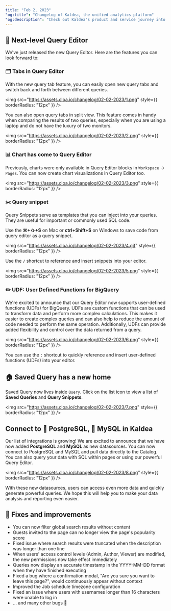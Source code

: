 ```yaml
---
title: "Feb 2, 2023"
"og:title": "Changelog of Kaldea, the unified analytics platform"
"og:description": "Check out Kaldea's product and service journey into developing a seamless and fully connected analytics experience from creating jobs to data discovery to query, and reporting."
---
```


## 🦾 Next-level Query Editor

We've just released the new Query Editor. Here are the features you can look forward to:

### 🗂️ Tabs in Query Editor

With the new query tab feature, you can easily open new query tabs and switch back and forth between different queries.

<img
  src="https://assets.cloa.io/changelog/02-02-2023/1.png"
  style={{ borderRadius: "12px" }}
/>

You can also open query tabs in split view. This feature comes in handy when comparing the results of two queries, especially when you are using a laptop and do not have the luxury of two monitors.

<img
  src="https://assets.cloa.io/changelog/02-02-2023/2.png"
  style={{ borderRadius: "12px" }}
/>

### 📊 Chart has come to Query Editor

Previously, charts were only available in Query Editor blocks in `Workspace` -> `Pages`. You can now create chart visualizations in Query Editor too.

<img
  src="https://assets.cloa.io/changelog/02-02-2023/3.png"
  style={{ borderRadius: "12px" }}
/>

### ✂️ Query snippet

Query Snippets serve as templates that you can inject into your queries. They are useful for important or commonly used SQL code.

Use the **⌘+⇧+S** on Mac or **ctrl+Shift+S** on Windows to save code from query editor as a query snippet.

<img
  src="https://assets.cloa.io/changelog/02-02-2023/4.gif"
  style={{ borderRadius: "12px" }}
/>

Use the `/` shortcut to reference and insert snippets into your editor.

<img
  src="https://assets.cloa.io/changelog/02-02-2023/5.png"
  style={{ borderRadius: "12px" }}
/>

### ✏️ UDF: User Defined Functions for BigQuery

We're excited to announce that our Query Editor now supports user-defined functions (UDFs) for BigQuery. UDFs are custom functions that can be used to transform data and perform more complex calculations. This makes it easier to create complex queries and can also help to reduce the amount of code needed to perform the same operation. Additionally, UDFs can provide added flexibility and control over the data returned from a query.

<img
  src="https://assets.cloa.io/changelog/02-02-2023/6.png"
  style={{ borderRadius: "12px" }}
/>

You can use the `:` shortcut to quickly reference and insert user-defined functions (UDFs) into your editor.

## 🏠 Saved Query has a new home

Saved Query now lives inside `Query`. Click on the list icon to view a list of **Saved Queries** and **Query Snippets**.

<img
  src="https://assets.cloa.io/changelog/02-02-2023/7.png"
  style={{ borderRadius: "12px" }}
/>

## Connect to 🐘 PostgreSQL, 🐬 MySQL in Kaldea

Our list of integrations is growing! We are excited to announce that we have now added **PostgreSQL** and **MySQL** as new datasources. You can now connect to PostgreSQL and MySQL and pull data directly to the Catalog. You can also query your data with SQL within pages or using our powerful Query Editor.

<img
  src="https://assets.cloa.io/changelog/02-02-2023/8.png"
  style={{ borderRadius: "12px" }}
/>

With these new datasources, users can access even more data and quickly generate powerful queries. We hope this will help you to make your data analysis and reporting even easier.

## 🐞 Fixes and improvements

- You can now filter global search results without content
- Guests invited to the page can no longer view the page's popularity score
- Fixed issue where search results were truncated when the description was longer than one line
- When users' access control levels (Admin, Author, Viewer) are modified, the new permissions now take effect immediately
- Queries now display an accurate timestamp in the YYYY-MM-DD format when they have finished executing
- Fixed a bug where a confirmation modal, "Are you sure you want to leave this page?", would continuously appear without context
- Improved the Job schedule timezone configuration
- Fixed an issue where users with usernames longer than 16 characters were unable to log in
- … and many other bugs 🙂
